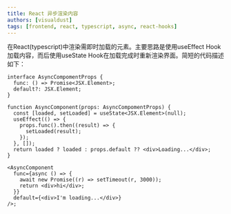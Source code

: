 ```yaml
---
title: React 异步渲染内容
authors: [visualdust]
tags: [frontend, react, typescript, async, react-hooks]
---
```


在React(typescript)中渲染需即时加载的元素。主要思路是使用useEffect Hook加载内容，而后使用useState Hook在加载完成时重新渲染界面。简短的代码描述如下：

```tsx
interface AsyncCompomentProps {
  func: () => Promise<JSX.Element>;
  default?: JSX.Element;
}

function AsyncComponent(props: AsyncCompomentProps) {
  const [loaded, setLoaded] = useState<JSX.Element>(null);
  useEffect(() => {
    props.func().then((result) => {
      setLoaded(result);
    });
  }, []);
  return loaded ? loaded : props.default ?? <div>Loading...</div>;
}

<AsyncComponent
  func={async () => {
    await new Promise((r) => setTimeout(r, 3000));
    return <div>hi</div>;
  }}
  default={<div>I'm loading...</div>}
/>;
```
